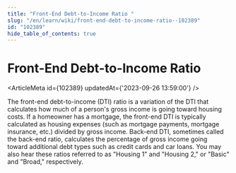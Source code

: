 ```yaml
---
title: "Front-End Debt-to-Income Ratio "
slug: "/en/learn/wiki/front-end-debt-to-income-ratio--102389"
id: "102389"
hide_table_of_contents: true
---
```



# Front-End Debt-to-Income Ratio 

<ArticleMeta id={102389} updatedAt={'2023-09-26 13:59:00'} />
<div className='border-solid border-b border-t-0 my-4 border-[var(--ifm-color-gray-300)]' />

The front-end debt-to-income (DTI) ratio is a variation of the DTI that calculates how much of a person's gross income is going toward housing costs. If a homeowner has a mortgage, the front-end DTI is typically calculated as housing expenses (such as mortgage payments, mortgage insurance, etc.) divided by gross income. Back-end DTI, sometimes called the back-end ratio, calculates the percentage of gross income going toward additional debt types such as credit cards and car loans. You may also hear these ratios referred to as "Housing 1" and "Housing 2," or "Basic" and "Broad," respectively.
